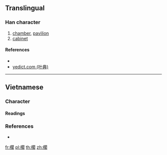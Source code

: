 ==Translingual==

===Han character===
{{Han char|rn=75|rad=木|as=14|sn=18|four=|canj=DANR,XDANR|ids=⿰木閣}}

# [[chamber]], [[pavilion]]
# [[cabinet]]

====References====
* {{Han ref|kx=0559.261|hdz=21311.051|uh=6ACA|ud=27338}}
*[http://yedict.com/htm/6A/6ACA.htm yedict.com (叶典)]

----

==Vietnamese==

===Character===
{{rfc-header|Character|lang=vi}}

====Readings====
{{vi-readings|hanviet=gác|rs=木14}}

===References===
* {{R:WinVNKey:Lê Sơn Thanh}}

[[fr:櫊]]
[[pl:櫊]]
[[th:櫊]]
[[zh:櫊]]